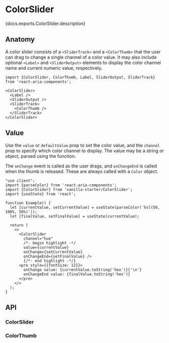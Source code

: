 

# ColorSlider

<PageDescription>{docs.exports.ColorSlider.description}</PageDescription>

<ExampleSwitcher>
  <VisualExample
    component={VanillaColorSlider}
    docs={vanillaDocs.exports.ColorSlider}
    links={vanillaDocs.links}
    props={['label', 'colorSpace', 'channel', 'orientation', 'isDisabled']}
    initialProps={{channel: 'hue', defaultValue: 'hsl(0, 100%, 50%)'}}
    files={["starters/docs/src/ColorSlider.tsx", "starters/docs/src/ColorSlider.css", "starters/docs/src/theme.css"]} />
  <VisualExample
    component={TailwindColorSlider}
    docs={vanillaDocs.exports.ColorSlider}
    links={vanillaDocs.links}
    props={['label', 'colorSpace', 'channel', 'orientation', 'isDisabled']}
    initialProps={{channel: 'hue', defaultValue: 'hsl(0, 100%, 50%)'}}
    files={["starters/tailwind/src/ColorSlider.tsx", "starters/tailwind/src/index.css"]} />
</ExampleSwitcher>

## Anatomy

<Anatomy
  role="img"
  aria-label="Color slider anatomy diagram: Shows a color slider component with labels pointing to its parts, including the track, thumb, label, and output elements." />

A color slider consists of a `<SliderTrack>` and a `<ColorThumb>` that the user can drag to change a single channel of a color value.
It may also include optional `<Label>` and `<SliderOutput>` elements to display the color channel name and current numeric value, respectively.

```tsx
import {ColorSlider, ColorThumb, Label, SliderOutput, SliderTrack} from 'react-aria-components';

<ColorSlider>
  <Label />
  <SliderOutput />
  <SliderTrack>
    <ColorThumb />
  </SliderTrack>
</ColorSlider>
```

## Value

Use the `value` or `defaultValue` prop to set the color value, and the `channel` prop to specify which color channel to display. The value may be a string or <TypeLink type={docs.exports.Color} links={docs.links} /> object, parsed using the <TypeLink type={docs.exports.parseColor} links={docs.links} /> function.

The `onChange` event is called as the user drags, and `onChangeEnd` is called when the thumb is released. These are always called with a `Color` object.

```tsx render
"use client";
import {parseColor} from 'react-aria-components';
import {ColorSlider} from 'vanilla-starter/ColorSlider';
import {useState} from 'react';

function Example() {
  let [currentValue, setCurrentValue] = useState(parseColor('hsl(50, 100%, 50%)'));
  let [finalValue, setFinalValue] = useState(currentValue);

  return (
    <>
      <ColorSlider
        channel="hue"
        /*- begin highlight -*/
        value={currentValue}
        onChange={setCurrentValue}
        onChangeEnd={setFinalValue} />
        {/*- end highlight -*/}
      <pre style={{fontSize: 12}}>
        onChange value: {currentValue.toString('hex')}{'\n'}
        onChangeEnd value: {finalValue.toString('hex')}
      </pre>
    </>
  );
}
```

## API

### ColorSlider

<PropTable component={docs.exports.ColorSlider} links={docs.links} showDescription />

<StateTable defaultClassName="react-aria-ColorSlider" properties={docs.exports.ColorSliderRenderProps.properties} />

### ColorThumb

<PropTable component={docs.exports.ColorThumb} links={docs.links} showDescription />

<StateTable defaultClassName="react-aria-ColorThumb" properties={docs.exports.ColorThumbRenderProps.properties} />
